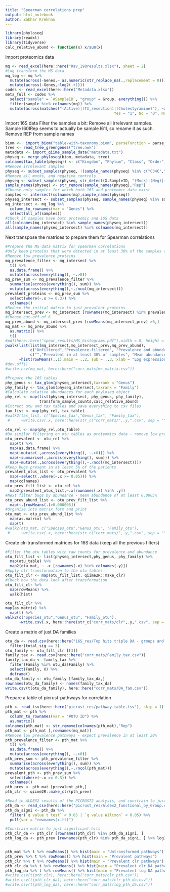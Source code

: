 ```yaml
---
title: "Spearman correlations prep"
output: html_notebook
author: Zakhar Krekhno
---
```


```r
library(phyloseq)
library(readxl)
library(tidyverse)
calc_relative_abund <- function(x) x/sum(x)
```

Import proteomics data
```r
mq <- read_excel(here::here("Rav_198results.xlsx"), sheet = 2)
#Log transform the MS data
mq_log <- mq %>% 
  mutate(across(-Genes,~ as.numeric(str_replace_na(.,replacement = 0)))) %>% 
  mutate(across(-Genes,~log2(.+1)))
codes <- read_excel(here::here("Metadata.xlsx"))
meta_full <- codes %>% 
  select("sample" = `#SampleID`, "group" = Group, everything()) %>% 
  filter(sample %in% colnames(mq)) %>% 
  mutate(across(matches("(Active)|(TI_resection)|(Cholestyramine)"), ~as.character(fct_recode(as_factor(.x), 
                                                Yes = "1", No = "0", Not_applicable = "NA"))))

```

Import 16S data
Filter the samples a bit:
Remove all irrelevant samples. Sample I60IRep seems to actually be sample I61I, so rename it as such. Remove REP from sample names

```r
biom <-  import_biom("table-with-taxonomy.biom", parseFunction = parse_taxonomy_default)
tree <- read_tree_greengenes("tree.nwk")
metadata <- import_qiime_sample_data("metadata.txt")
physeq <- merge_phyloseq(biom, metadata, tree)
colnames(tax_table(physeq)) <- c("Kingdom", "Phylum", "Class", "Order", "Family", "Genus", "Species")
#Remove irrelevant samples
physeq <- subset_samples(physeq, !(sample_names(physeq) %in% c("C34C","I01I","I60I","I12I", "I44I")))
#Remove all mocks, and negative controls
physeq <- subset_samples(physeq, str_detect(X.SampleID, "(Mock)|(Neg)|(TC7)|(H2O)", negate = T))
sample_names(physeq) <- str_remove(sample_names(physeq),"Rep")
#Choose only samples for which both 16S and proteomic data exist
samples <- intersect(colnames(mq),sample_names(physeq))
physeq_intersect <- subset_samples(physeq, sample_names(physeq) %in% samples)
mq_intersect <- mq_log %>% 
  column_to_rownames(var = "Genes") %>% 
  select(all_of(samples))
#Check if samples have both proteomic and 16S data
all(colnames(mq_intersect) %in% sample_names(physeq_intersect))
all(sample_names(physeq_intersect) %in% colnames(mq_intersect))
```
Next transpose the matrices to prepare them for Spearman correlations

```r
#Prepare the MS data matrix for spearman correlations
#Only keep proteins that were detected in at least 30% of the samples above an expression cut-off of 6 (log-value)
#Remove low prevalence proteins
mq_prevalence_filter <- mq_intersect %>% 
  t() %>% 
  as.data.frame() %>% 
  mutate(across(everything(), ~.>0))
mq_prev_sum <- mq_prevalence_filter %>% 
  summarise(across(everything(), sum)) %>% 
  mutate(across(everything(),~./ncol(mq_intersect)))
prevalent_proteins <- mq_prev_sum %>% 
  select(where(~.x >= 0.3)) %>% 
  colnames()
#Reduce the initial matrix to just prevalent proteins
mq_intersect_prev <- mq_intersect [rownames(mq_intersect) %in% prevalent_proteins,]
#Choose cut-off of 6
mq_prev_abund <- mq_intersect_prev [rowMeans(mq_intersect_prev) >6,]
mq_mat <- mq_prev_abund %>% 
  as.matrix() %>% 
  t()
#pdf(here::here("spear_results/MS_histograms.pdf"),width = 8, height = 6)
pwalk(list(list(mq_intersect,mq_intersect_prev,mq_prev_abund),
           c("Unfiltered","Prevalence-filtered", "Prevalence and abundance filtered"),
           c("","Prevalent in at least 30% of samples", "Mean abundance of at least 6 (log value)")),
      ~hist(rowMeans(..1),main = ..2, sub = ..3, xlab = "Log expression value"))
#dev.off()
#write.csv(mq_mat, here::here("corr_mats/ms_matrix.csv"))
```


```r
#Prepare the 16S tables
phy_genus <- tax_glom(physeq_intersect,taxrank = "Genus")
phy_family <- tax_glom(physeq_intersect,taxrank = "Family")
#Calculate relative abundances for each phyloseq object
phy_rel <- map(list(physeq_intersect, phy_genus, phy_family),
               transform_sample_counts,calc_relative_abund)
#Extract otu and tax tables and save everything to csv files
tax_list <- map(phy_rel, tax_table)
#walk2(tax_list, c("Species_tax","Genus_tax", "Family_tax"),
 #     ~write.csv(.x, here::here(str_c("corr_mats/",.y,".csv", sep = ""))))

otu_rel <- map(phy_rel,otu_table)
#Do similar filtering on otu tables as proteomics data - remove low prevalence and abundance microbes
otu_prevalent <- otu_rel %>% 
  map(t) %>% 
  map(as.data.frame) %>% 
  map(~mutate(.,across(everything(), ~.>0))) %>% 
  map(~summarise(.,across(everything(), sum))) %>% 
  map(~mutate(.,across(everything(),~./ncol(mq_intersect))))
#Keep bugs present in at least 5% of the patients
prevalent_otus_list <- otu_prevalent %>% 
  map(~select(.,where(~.x >= 0.05))) %>% 
  map(colnames)
otu_prev_filt_list <- otu_rel %>% 
  map2(prevalent_otus_list,~.x[rownames(.x) %in% .y])
#Next filter bugs by abundance - mean abundance of at least 0.0005%
otu_prev_abund_list <- otu_prev_filt_list %>% 
  map(~.[rowMeans(.)>0.000005])
#Organize into matrix form and print
otu_mat <- otu_prev_abund_list %>% 
  map(as.matrix) %>% 
  map(t)
#walk2(otu_mat, c("Species_otu","Genus_otu", "Family_otu"),
 #     ~write.csv(.x, here::here(str_c("corr_mats/",.y,".csv", sep = ""))))
```

Create clr-transformed matrices for 16S data (keep all the previous filters)

```r
#Filter the otu tables with raw counts for prevalence and abundance
otu_filt_list <- list(physeq_intersect,phy_genus, phy_family) %>% 
  map(otu_table) %>% 
  map2(otu_mat, ~ .x [rownames(.x) %in% colnames(.y)])
#Apply clr transformation to the otu tables
otu_filt_clr <- map(otu_filt_list, qiime2R::make_clr)
#Check how the data look after transformation
otu_filt_clr %>% 
  map(rowMeans) %>% 
  walk(hist)
```


```r
otu_filt_clr %>% 
map(as.matrix) %>% 
  map(t) %>% 
walk2(c("Species_otu","Genus_otu", "Family_otu"),
      ~write.csv(.x, here::here(str_c("corr_mats/clr",.y,".csv", sep = ""))))
```

Create a matrix of just DA families

```r
otu_da <- read.csv(here::here("16S_res/Top hits triple DA - groups and tissue.csv")) %>% 
  filter(total_sig == 3)
otu_family <- otu_filt_clr [[3]] 
family_tax <- read.csv(here::here("corr_mats/Family_tax.csv"))
family_tax_da <- family_tax %>% 
  filter(Family %in% otu_da$Family) %>% 
  select(Family, X) %>% 
  deframe()
otu_da_family <- otu_family [family_tax_da,]
rownames(otu_da_family) <- names(family_tax_da)
write.csv(t(otu_da_family), here::here("corr_mats/DA_fam.csv"))
```

Prepare a table of picrust-pathways for correlation
```r
pth <- read_tsv(here::here("picrust_res/pathway-table.tsv"), skip = 1)
pth_mat <- pth %>%  
  column_to_rownames(var = "#OTU ID") %>% 
  as.matrix() 
colnames(pth_mat) <- str_remove(colnames(pth_mat),"Rep")
pth_mat <- pth_mat [,rownames(mq_mat)] 
#Remove low prevalence pathways - expect prevalence in at least 30%
pth_prevalence_filter <- pth_mat %>%
  t() %>% 
  as.data.frame() %>% 
  mutate(across(everything(), ~.>0))
pth_prev_sum <- pth_prevalence_filter %>% 
  summarise(across(everything(), sum)) %>% 
  mutate(across(everything(),~./ncol(pth_mat)))
prevalent_pth <- pth_prev_sum %>% 
  select(where(~.x >= 0.3)) %>% 
  colnames()
pth_prev <- pth_mat [prevalent_pth,]
pth_clr <- qiime2R::make_clr(pth_prev)

#Read in ALDEX2 results of the PICRUST2 analysis, and constrain to just significant hits
pth_da <- read_csv(here::here("picrust_res/Aldex2_functional_by_Group.csv"))
pth_da_signi <- pth_da %>% 
  filter(`q value t test` < 0.05 | `q value Wilcxon` < 0.05) %>% 
  pull(var = "rownames(x.tt)")

#Constrain matrix to just significant hits
pth_clr_da <- pth_clr [rownames(pth_clr) %in% pth_da_signi, ]
pth_log_da <- pth_prev [rownames(pth_clr) %in% pth_da_signi, ] %>% log1p


pth_mat %>% t %>% rowMeans() %>% hist(main = "Untransformed pathways")
pth_prev %>% t %>% rowMeans() %>% hist(main = "Prevalent pathways")
pth_clr %>% t %>% rowMeans() %>% hist(main = "Prevalent clr pathways")
pth_clr_da %>% t %>% rowMeans() %>% hist(main = "Prevalent clr DA pathways")
pth_log_da %>% t %>% rowMeans() %>% hist(main = "Prevalent log DA pathways")
#write.csv(t(pth_clr), here::here("corr_mats/clr_pth.csv"))
#write.csv(t(pth_clr_da), here::here("corr_mats/clr_pth_da.csv"))
#write.csv(t(pth_log_da), here::here("corr_mats/log_pth_da.csv"))
```





